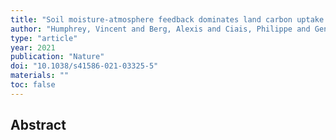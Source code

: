 ```yaml
---
title: "Soil moisture-atmosphere feedback dominates land carbon uptake variability"
author: "Humphrey, Vincent and Berg, Alexis and Ciais, Philippe and Gentine, Pierre and Jung, Martin and Reichstein, Markus and Seneviratne, Sonia I and Frankenberg, Christian"
type: "article"
year: 2021
publication: "Nature"
doi: "10.1038/s41586-021-03325-5"
materials: ""
toc: false
---
```


## Abstract

